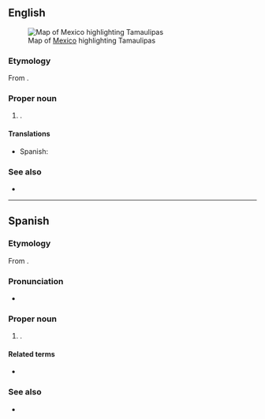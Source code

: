 ==English==
[[File:Mexico map, MX-TAM.svg|thumb|Map of [[Mexico]] highlighting Tamaulipas]]

===Etymology===
From {{der|en|nah|Tamaholipa}}.

===Proper noun===
{{en-proper noun}}

# {{place|en|state|c/Mexico}}.

====Translations====
{{trans-top|state of Mexico}}
* Spanish: {{t+|es|Tamaulipas|m}}
{{trans-mid}}
{{trans-bottom}}

===See also===
* {{pedialite}}

----

==Spanish==

===Etymology===
From {{der|es|nah|Tamaholipa}}.

===Pronunciation===
* {{es-IPA}}

===Proper noun===
{{es-proper noun|m}}

# {{place|es|state|c/Mexico}}.

====Related terms====
* {{l|es|tamaulipeco}}

===See also===
* {{pedialite|lang=es}}